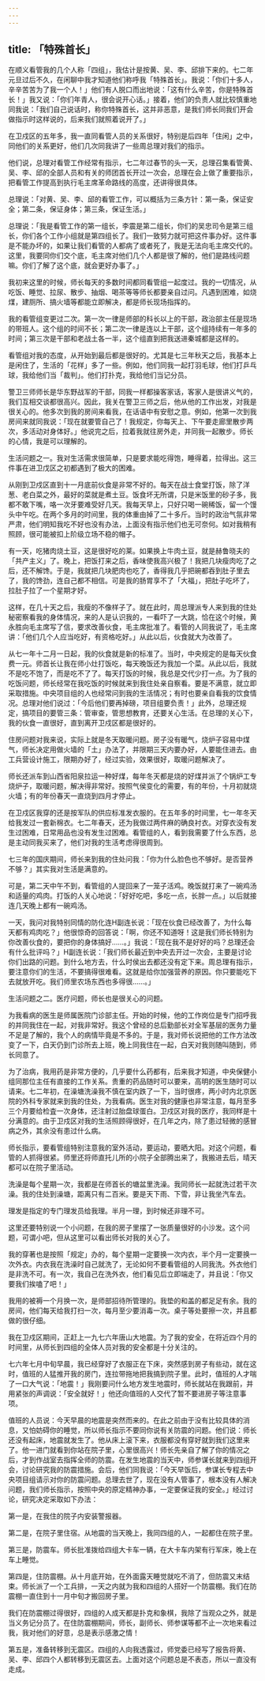 ```yaml
---
---
---
```

title: 「特殊首长」
---




在顺义看管我的几个人称「四组」，我估计是按黄、吴、李、邱排下来的。七二年元旦过后不久，在闲聊中我才知道他们称呼我「特殊首长」。我说：「你们十多人，辛辛苦苦为了我一个人！」他们有人脱口而出地说：「这有什么辛苦，你是特殊首长！」我又说：「你们年青人，很会说开心话。」接着，他们的负责人就比较慎重地同我说：「我们自己说话时，称你特殊首长，这并非恶意，是我们师长同我们开会做指示时这样说的，后来我们就照着说开了。」

在卫戍区的五年多，我一直同看管人员的关系很好，特别是后四年「住闲」之中，同他们的关系更好，他们几次同我讲了一些周总理对我们的指示。

他们说，总理对看管工作经常有指示，七二年过春节的头一天，总理召集看管黄、吴、李、邱的全部人员和有关的师团首长开过一次会，总理在会上做了重要指示，把看管工作提高到执行毛主席革命路线的高度，还讲得很具体。

总理说：「对黄、吴、李、邱的看管工作，可以概括为三条方针：第一条，保证安全；第二条，保证身体；第三条，保证生活。」

总理说：「我是看管工作的第一组长，李震是第二组长，你们的吴忠司令是第三组长，你们各个工作小组就是第四组长了。我们一致努力就可把这件事办好。这件事是不能办坏的，如果让我们看管的人都病了或者死了，我是无法向毛主席交代的。这里，我要同你们交个底，毛主席对他们几个人都是很了解的，他们是路线问题嘛。你们了解了这个底，就会更好办事了。」

我初来这里的时候，师长每天的多数时间都同看管组一起度过。我的一切情况，从吃饭、睡觉、拉尿、散步、抽烟、喝茶等等师长都要亲自过问。凡遇到困难，如烧煤，建厕所、搞火墙等都能立即解决，都是师长现场指挥的。

我的看管组变更过二次。第一次一律是师部的科长以上的干部，政治部主任是现场的带班人。这个组的时间不长；第二次一律是连以上干部，这个组持续有一年多的时间；第三次是干部和老战土各一半，这个组直到把我送进秦城都是这样的。

看管组对我的态度，从开始到最后都是很好的。尤其是七三年秋天之后，我基本上是闲住了，生活的「花样」多了一些。例如，他们同我一起打羽毛球，他们打乒乓球，我给他们当「裁判」。他们打扑克，我给他们当记分员。

警卫三师师长是华东野战军的干部，同我一样都操客家话，客家人是很讲义气的，我们互相交谈都很高兴。因此，我关在警卫三师之后，他从他的工作出发，对我是很关心的。他多次到我的房间来看我，在话语中有安慰之意。例如，他第一次到我房间来就同我说：「现在就要管自己了！我规定，你每天上、下午要走廊里散步两次，多活动对身体好。」他说完之后，拉着我就往房外走，并同我一起散步。师长的心情，我是可以理解的。

生活问题之一。我对生活需求很简单，只是要求能吃得饱，睡得着，拉得出。这三件事在进卫戊区之初都遇到了极大的困难。

从刚到卫戍区直到十一月底前伙食是非常不好的。每天在战士食堂打饭，除了洋葱、老白菜之外，最好的菜就是煮土豆。饭食坏无所谓，只是米饭里的砂子多，我都不敢下嘴，咯一次牙要难受好几天。我每天早上，只好只喝一碗稀饭，留一个馒头中午吃。在两个多月的时间里，我的体重由掉了二十多斤。当时的政治气氛非常严肃，他们明知我吃不好也没有办法，上面没有指示他们也无可奈何。如对我稍有照顾，很可能被扣上阶级立场不稳的帽子。

有一天，吃猪肉烧土豆，这是很好吃的莱。如果换上牛肉土豆，就是赫鲁晓夫的「共产主义」了。晚上，把饭打来之后，香味使我高兴极了！我把几块瘦肉吃了之后，还不解馋。于是，我就把几块肥肉也吃了，香得我几乎把碗都吞到肚子里去了，我的馋劲，连自己都不相信。可是我的肠胃享不了「大福」，把肚子吃坏了，拉肚子拉了一个星期才好。

这样，在几十天之后，我瘦的不像样子了。就在此时，周总理派专人来到我的住处秘密察看我的身体情况，来的人是认识我的，一看吓了一大跳，恰在这个时候，黄永胜向毛主席写了信，要求改善伙食，毛主席批准了。看管的人同我说了，毛主席讲：「他们几个人应当吃好，有资格吃好。」从此以后，伙食就大为改善了。

从七一年十二月一日起，我的伙食就是新的标准了。当时，中央规定的是每天伙食费一元。师首长让我在师小灶打饭吃，每天晚饭还为我加一个菜。从此以后，我就不是吃不饱了，而是吃不了了。每天打饭的时候，我总是交代少打一点。为了我的吃饭问题，师长经常在我吃饭的时候就来到我住处亲自察看。要是不满意，就立即采取措施。中央项目组的人也经常问到我的生活情况；有时也要亲自看我的饮食情况。总理对他们说过：「今后他们要再掉磅，项目组要负责！」此外，总理还规定，搞项目的要管三条：管审查，管思想教育，还要关心生活。在总理的关心下，我的伙食一直很好，直到离开卫戍区都是很好的。

住房问题对我来说，实际上就是冬天取暖问题。房子没有暖气，烧炉子容易中煤气，师长决定用做火墙的「土」办法了，并限期三天内要办好，人要能住进去。由工兵营设计施工，限期办好了，经过实验，效果很好，取暖问题解决了。

师长还派车到山西省阳泉拉运一种好煤，每年冬天都是烧的好煤并派了个锅炉工专烧炉子，取暖问题，解决得非常好。按照气侯变化的需要，有的年份，十月初就烧火墙；有的年份春天一直烧到四月才停止。

在卫戍区我穿的还是按军队的供应标准发衣服的。在五年多的时间里，七一年冬天给我发过一套新棉衣。七二年春天，还为我做过两件麻的确良衬衣。对穿衣没有发生过困难，日常用品也没有发生过困难。看管组的人，看到我需要了什么东西，总是主动同我买来了，他们对我的生活考虑得很周到。

七三年的国庆期间，师长来到我的住处问我：「你为什么脸色也不够好。是否营养不够？」其实我对生活是满意的。

可是，第二天中午不到，看管组的人提回来了一笼子活鸡。晚饭就打来了一碗鸡汤和适量的鸡肉。打饭的人关心地说：「好好吃吧，多吃一点，长胖一点。」以后就接连几天晚上都有一碗鸡汤。

一天，我问对我特别同情的防化连H副连长说：「现在伙食已经改善了，为什么每天都有鸡肉吃？」他很惊奇的回答说：「啊，你还不知道呀！这是我们师长特别为你改善伙食的，要把你的身体搞好……。」我说：「现在我不是好好的吗？总理还会有什么批评吗？」H副连长说：「我们师长最近到中央去开过一次会，主要是讨论你们出路的问题。到什么地方去，什么时侯出去都还没有定下来。周总理有指示，要注意你们的生活，不要搞得很难看。这就是给你加强营养的原因。你只要能吃下去就放开吃。我们师里农场东西也多得很……。」

生活问题之二。医疗问题，师长也是很关心的问题。

为我看病的医生是师属医院门诊部主任。开始的时候，他的工作岗位是专门招呼我的并同我住在一起，对我非常好。我这个曾经的总后勤部长对全军基层的医务力量不足是了解的，我个人的病情毕竟是不多的。于是，我对师长说把他的工作方法改变了一下，白天仍到门诊所去上班，晚上同我住在一起，白天对我则随叫随到，师长同意了。

为了治病，我用药是非常方便的，几乎要什么药都有，后来我才知道，中央保健小组同那位主任有直接的工作关系。贵重的药品随时可以要来，高明的医生随时可以请来。七二年初，在澡塘洗澡我不慎在室内跌了一下，当时很疼，两小时内北京医院的外科专家就来到我的住处，为我看病。医生对我的健康也非常注意，每月至多三个月要给检査一次身体，还注射过胎盘球蛋白。卫戍区对我的医疗，我同样是十分满意的。由于卫戍区对我的生活照顾得很好，在几年之内，除了患过轻微的感冒病之外，其余没有患过什么病。

师长指示，要看管组特别注意我的室外活动，要运动，要晒大阳。对这个问题，看管的人抓得很紧。师里还将师直托儿所的小院子全部腾出来了，我搬进去后，晴天都可以在院子里活动。

洗澡是每个星期一次，我都是在师首长的塘盆里洗澡。我同师长一起就洗过若干次澡。我的住处到澡塘，距离只有二百米。要是天下雨、下雪，非让我坐汽车去。

理发是指定的专门理发员给我理。半月一理，到时候还非理不可。

这里还要特别说一个小问题，在我的房子里摆了一张质量很好的小沙发。这个问题，可谓小吧，但从这里可以看出师长对我的关心了。

我的穿著也是按照「规定」办的，每个星期一定要换一次内衣，半个月一定要换一次外衣。内衣我在洗澡时自己就洗了，无论如何不要看管组的人同我洗。外衣他们是非洗不可。有一次，我自己在洗外衣，他们看见后立即端走了，并且说：「你又要我们挨嗑了吧！」

我用的被褥一个月换一次，是师部招待所管理的。我垫的和盖的都足足有余。我的房间，他们每天给我打扫一次，每月至少要消毒一次。桌子等处要擦一次，并且都做的很仔细。

我在卫戍区期间，正赶上一九七六年唐山大地震。为了我的安全，在将近四个月的时间里，从师长到四组的全体人员对我的安全都是十分关注的。

七六年七月中旬早晨，我已经穿好了衣服正在下床，突然感到房子有些动，就在这时，值班的人猛推开我的房门，连拉带拖地把我搞到院子里。此时，值班的人才喘了一口大气说：「地震！」我刚要问什么地方发生地震时，师长就站在我跟前，并用紧张的声调说：「安全就好！」他还向值班的人交代了暂不要进房子等注意事项。

值班的人员说：今天早晨的地震是突然而来的。在此之前由于没有比较具体的消息，又怕妨碍你的睡觉，所以师长指示不要同你说有关防震的问题。他们说：师长还没有起床，地震就发生了。他从床上滚下来，衣服都没有穿好就到我们这里来了。他一进门就看到你站在院子里，心里很高兴！师长先亲自了解了你的情况之后，才到作战室去指挥全师的防震。在发生地震的当天中，师参谋长就来到四组开会，讨论研究我的防震措施。会后，他们同我说：「今天早饭后，参谋长专程去中央项目组请示对你的防震问题。总理去世了，现在没有人管事了，根本没有人解决问题，我们师长指示，按照中央的原定精神办事，一定要保证我的安全。」经过讨论，研究决定采取如下办法：

第一是，在我住的院子内安装警报器。

第二是，在院子里住宿。从地震的当天晚上，我同四组的人，一起都住在院子里。

第三是，防震车。师长批准拨给四组大卡车一辆，在大卡车内架有行军床，晚上在车上睡觉。

第四是，住防震棚。从十月底开始，在外面露天睡觉就吃不消了，但防震又末结束。师长派了一个工兵排，一天之内就为我和四组的人搭好一个防震棚。我们在防震棚一直住到十一月中旬才搬回房子里。

我们在防震棚过得很好，四组的人成天都是扑克和象棋，我除了当观众之外，就是当义务记分员了。在住防震棚期间，师长，副师长、师参谋等都不止一次地来看过我，我对他们的好意，总是表示感激之情！

第五是，准备转移到无震区。四组的人向我透露过，师党委已经写了报告将黄、吴、李、邱四个人都转移到无震区去。上面对这个问题总是不表态，所以一直没有走成。